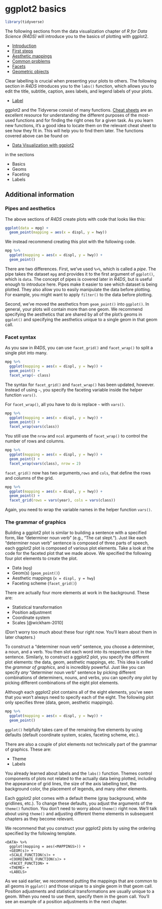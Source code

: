 # ggplot2 basics

```r
library(tidyverse)
```

The following sections from the data visualization chapter of _R for Data Science (R4DS)_ will introduce you to the basics of plotting with ggplot2. 

* [Introduction](https://r4ds.had.co.nz/data-visualisation.html#introduction-1)
* [First steps](https://r4ds.had.co.nz/data-visualisation.html#first-steps)
* [Aesthetic mappings](https://r4ds.had.co.nz/data-visualisation.html#aesthetic-mappings)
* [Common problems](https://r4ds.had.co.nz/data-visualisation.html#common-problems)
* [Facets](https://r4ds.had.co.nz/data-visualisation.html#facets)
* [Geometric objects](https://r4ds.had.co.nz/data-visualisation.html#geometric-objects)

Clear labelling is crucial when presenting your plots to others. The following section in _R4DS_ introduces you to the `labs()` function, which allows you to edit the title, subtitle, caption, axes labels, and legend labels of your plots.

* [Label](https://r4ds.had.co.nz/graphics-for-communication.html#label)

ggplot2 and the Tidyverse consist of many functions. [Cheat sheets](https://www.rstudio.com/resources/cheatsheets/) are an excellent resource for understanding the different purposes of the most-used functions and for finding the right ones for a given task. As you learn new functions, it's a good idea to locate them on the relevant cheat sheet to see how they fit in. This will help you to find them later. The functions covered above can be found on

* [Data Visualization with ggplot2](https://github.com/rstudio/cheatsheets/blob/master/data-visualization-2.1.pdf)

in the sections

* Basics
* Geoms
* Faceting
* Labels

## Additional information

### Pipes and aesthetics

The above sections of _R4DS_ create plots with code that looks like this:

```r
ggplot(data = mpg) + 
  geom_point(mapping = aes(x = displ, y = hwy))
```

We instead recommend creating this plot with the following code.

```r
mpg %>% 
  ggplot(mapping = aes(x = displ, y = hwy)) + 
  geom_point()
```

There are two differences. First, we've used `%>%`, which is called a *pipe*. The pipe takes the dataset `mpg` and provides it to the first argument of `ggplot()`, which is `data`. The concept of pipes is covered later in _R4DS_, but is useful enough to introduce here. Pipes make it easier to see which dataset is being plotted. They also allow you to easily manipulate the data before plotting. For example, you might want to apply `filter()` to the data before plotting. 

Second, we've moved the aesthetics from `geom_point()` into `ggplot()`. In general, your plots will contain more than one geom. We recommend specifying the aesthetics that are shared by all of the plot's geoms in `ggplot()` and specifying the aesthetics unique to a single geom in that geom call.

### Facet syntax

As you saw in _R4DS_, you can use `facet_grid()` and `facet_wrap()` to split a single plot into many.

```r
mpg %>% 
  ggplot(mapping = aes(x = displ, y = hwy)) + 
  geom_point() + 
  facet_wrap(~ class)
```

The syntax for `facet_grid()` and `facet_wrap()` has been updated, however. Instead of using `~`, you specify the faceting variable inside the helper function `vars()`.

For `facet_wrap()`, all you have to do is replace `~` with `vars()`.

```r
mpg %>% 
  ggplot(mapping = aes(x = displ, y = hwy)) + 
  geom_point() + 
  facet_wrap(vars(class))
```

You still use the `nrow` and `ncol` arguments of `facet_wrap()` to control the number of rows and columns.

```r
mpg %>% 
  ggplot(mapping = aes(x = displ, y = hwy)) + 
  geom_point() + 
  facet_wrap(vars(class), nrow = 2)
```

`facet_grid()` now has two arguments,`rows` and `cols`, that define the rows and columns of the grid.

```r
mpg %>% 
  ggplot(mapping = aes(x = displ, y = hwy)) + 
  geom_point() + 
  facet_grid(rows = vars(year), cols = vars(class))
```

Again, you need to wrap the variable names in the helper function `vars()`.

### The grammar of graphics

Building a ggplot2 plot is similar to building a sentence with a specified form, like "determiner noun verb" (e.g., "The cat slept."). Just like each "determiner noun verb" sentence is composed of three parts of speech, each ggplot2 plot is composed of various plot elements. Take a look at the code for the faceted plot that we made above. We specified the following four plot elements to create the plot.

* Data (`mpg`)
* Geom(s) (`geom_point()`)
* Aesthetic mappings (`x = displ, y = hwy`)
* Faceting scheme (`facet_grid()`)

There are actually four more elements at work in the background. These are:

* Statistical transformation
* Position adjustment
* Coordinate system
* Scales [@wickham-2010]

(Don't worry too much about these four right now. You'll learn about them in later chapters.)

To construct a "determiner noun verb" sentence, you choose a determiner, a noun, and a verb. You then slot each word into its respective spot in the sentence. Similarly, to construct a ggplot2 plot, you specify the different plot elements: the data, geom, aesthetic mappings, etc. This idea is called the _grammar of graphics_, and is incredibly powerful. Just like you can specify _any_ "determiner noun verb" sentence by picking different combinations of determiners, nouns, and verbs, you can specify _any_ plot by picking different combinations of the eight plot elements. 

Although each ggplot2 plot contains all of the eight elements, you've seen that you won't always need to specify each of the eight. The following plot only specifies three (data, geom, aesthetic mappings).

```r
mpg %>% 
  ggplot(mapping = aes(x = displ, y = hwy)) + 
  geom_point()
```

`ggplot()` helpfully takes care of the remaining five elements by using defaults (default coordinate system, scales, faceting scheme, etc.). 

There are also a couple of plot elements not technically part of the grammar of graphics. These are:

* Theme
* Labels

You already learned about labels and the `labs()` function. Themes control components of plots not related to the actually data being plotted, including the appearance of grid lines, the size of the axis labelling text, the background color, the placement of legends, and many other elements.

Each ggplot2 plot comes with a default theme (gray background, white gridlines, etc.). To change these defaults, you adjust the arguments of the `theme()` function. You don't need to worry about `theme()` right now. We'll talk about using `theme()` and adjusting different theme elements in subsequent chapters as they become relevant.

We recommend that you construct your ggplot2 plots by using the ordering specified by the following template. 

```{eval=FALSE}
<DATA> %>% 
  ggplot(mapping = aes(<MAPPINGS>)) + 
  <GEOM(s)> +
  <SCALE_FUNCTION(s)> + 
  <COORDINATE_FUNCTION(s)> +
  <FACET_FUNCTION> + 
  <THEME> +
  <LABELS>
```

As we said earlier, we recommend putting the mappings that are common to all geoms in `ggplot()` and those unique to a single geom in that geom call. Position adjustments and statistical transformations are usually unique to a geom. When you need to use them, specify them in the geom call. You'll see an example of a position adjustments in the next chapter. 

